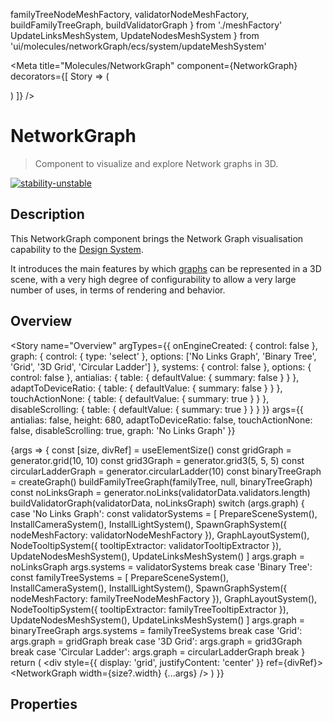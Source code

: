   familyTreeNodeMeshFactory,
  validatorNodeMeshFactory,
  buildFamilyTreeGraph,
  buildValidatorGraph
} from './meshFactory'
  UpdateLinksMeshSystem,
  UpdateNodesMeshSystem
} from 'ui/molecules/networkGraph/ecs/system/updateMeshSystem'

<Meta
  title="Molecules/NetworkGraph"
  component={NetworkGraph}
  decorators={[
    Story => (
      <ThemeProvider>
        <div className="networkgraph-story-main">
          <Story />
        </div>
      </ThemeProvider>
    )
  ]}
/>

# NetworkGraph

> Component to visualize and explore Network graphs in 3D.

[![stability-unstable](https://img.shields.io/badge/stability-unstable-yellow.svg)](https://github.com/emersion/stability-badges#unstable)

## Description

This NetworkGraph component brings the Network Graph visualisation capability to the <a href="\?path=/docs/welcome--page" target="_blank">Design System</a>.

It introduces the main features by which <a href="https://en.wikipedia.org/wiki/Graph_(discrete_mathematics)" target="_blank">graphs</a> can be represented in a 3D scene, with a
very high degree of configurability to allow a very large number of uses, in terms of rendering and behavior.

## Overview

<Story
  name="Overview"
  argTypes={{
    onEngineCreated: {
      control: false
    },
    graph: {
      control: { type: 'select' },
      options: ['No Links Graph', 'Binary Tree', 'Grid', '3D Grid', 'Circular Ladder']
    },
    systems: {
      control: false
    },
    options: {
      control: false
    },
    antialias: {
      table: {
        defaultValue: {
          summary: false
        }
      }
    },
    adaptToDeviceRatio: {
      table: {
        defaultValue: {
          summary: false
        }
      }
    },
    touchActionNone: {
      table: {
        defaultValue: {
          summary: true
        }
      }
    },
    disableScrolling: {
      table: {
        defaultValue: {
          summary: true
        }
      }
    }
  }}
  args={{
    antialias: false,
    height: 680,
    adaptToDeviceRatio: false,
    touchActionNone: false,
    disableScrolling: true,
    graph: 'No Links Graph'
  }}
>
  {args => {
    const [size, divRef] = useElementSize()
    const gridGraph = generator.grid(10, 10)
    const grid3Graph = generator.grid3(5, 5, 5)
    const circularLadderGraph = generator.circularLadder(10)
    const binaryTreeGraph = createGraph()
    buildFamilyTreeGraph(familyTree, null, binaryTreeGraph)
    const noLinksGraph = generator.noLinks(validatorData.validators.length)
    buildValidatorGraph(validatorData, noLinksGraph)
    switch (args.graph) {
      case 'No Links Graph':
        const validatorSystems = [
          PrepareSceneSystem(),
          InstallCameraSystem(),
          InstallLightSystem(),
          SpawnGraphSystem({ nodeMeshFactory: validatorNodeMeshFactory }),
          GraphLayoutSystem(),
          NodeTooltipSystem({ tooltipExtractor: validatorTooltipExtractor }),
          UpdateNodesMeshSystem(),
          UpdateLinksMeshSystem()
        ]
        args.graph = noLinksGraph
        args.systems = validatorSystems
        break
      case 'Binary Tree':
        const familyTreeSystems = [
          PrepareSceneSystem(),
          InstallCameraSystem(),
          InstallLightSystem(),
          SpawnGraphSystem({ nodeMeshFactory: familyTreeNodeMeshFactory }),
          GraphLayoutSystem(),
          NodeTooltipSystem({ tooltipExtractor: familyTreeTooltipExtractor }),
          UpdateNodesMeshSystem(),
          UpdateLinksMeshSystem()
        ]
        args.graph = binaryTreeGraph
        args.systems = familyTreeSystems
        break
      case 'Grid':
        args.graph = gridGraph
        break
      case '3D Grid':
        args.graph = grid3Graph
        break
      case 'Circular Ladder':
        args.graph = circularLadderGraph
        break
    }
    return (
      <div style={{ display: 'grid', justifyContent: 'center' }} ref={divRef}>
        <NetworkGraph width={size?.width} {...args} />
      </div>
    )
  }}
</Story>

## Properties

<ArgsTable story="Overview" />
